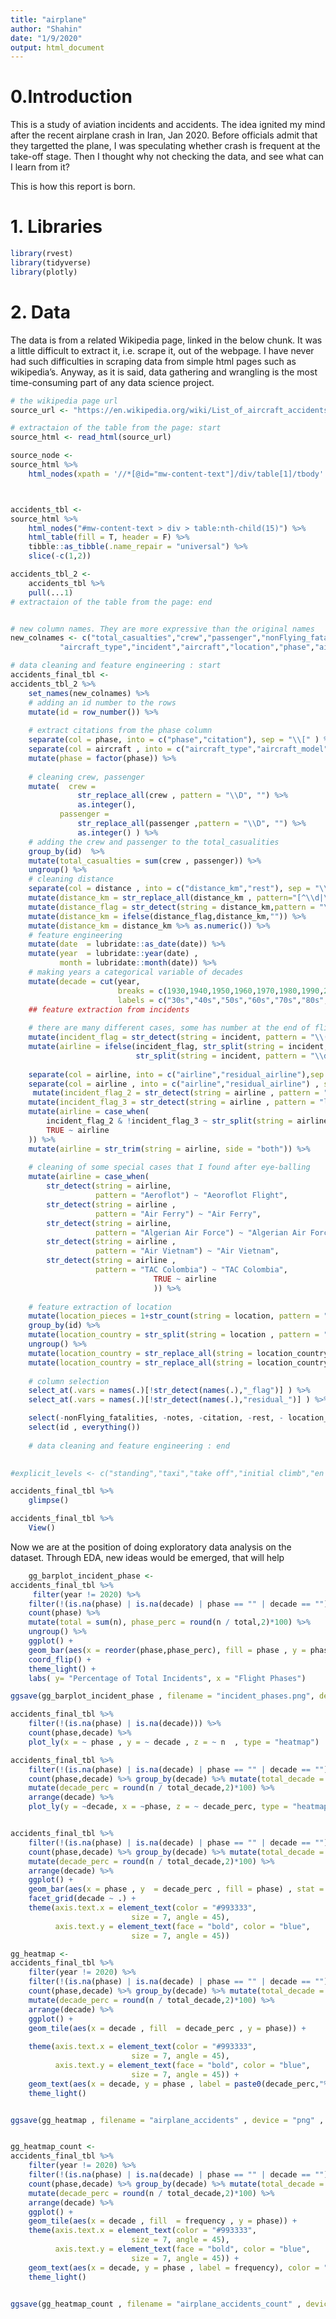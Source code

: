 ```yaml
---
title: "airplane"
author: "Shahin"
date: "1/9/2020"
output: html_document
---
```

# 0.Introduction 

This is a study of aviation incidents and accidents. The idea ignited my mind after the recent airplane crash in Iran, Jan 2020. Before officials admit that they targetted the plane, I was speculating whether crash is frequent at the take-off stage. Then I thought why not checking the data, and see what can I learn from it? 

This is how this report is born. 

# 1. Libraries
```r
library(rvest)
library(tidyverse)
library(plotly)
```

# 2. Data

The data is from a related Wikipedia page, linked in the below chunk. It was a little difficult to extract it, i.e. scrape it, out of the webpage. I have never had such difficulties in scraping data from simple html pages such as wikipedia's. Anyway, as it is said, data gathering and wrangling is the most time-consuming part of any data science project. 

```r
# the wikipedia page url 
source_url <- "https://en.wikipedia.org/wiki/List_of_aircraft_accidents_and_incidents_resulting_in_at_least_50_fatalities"

# extractaion of the table from the page: start  
source_html <- read_html(source_url)

source_node <- 
source_html %>% 
    html_nodes(xpath = '//*[@id="mw-content-text"]/div/table[1]/tbody' )



accidents_tbl <- 
source_html %>% 
    html_nodes("#mw-content-text > div > table:nth-child(15)") %>% 
    html_table(fill = T, header = F) %>% 
    tibble::as_tibble(.name_repair = "universal") %>% 
    slice(-c(1,2))

accidents_tbl_2 <- 
    accidents_tbl %>% 
    pull(...1)
# extractaion of the table from the page: end  


# new column names. They are more expressive than the original names
new_colnames <- c("total_casualties","crew","passenger","nonFlying_fatalities","notes",
           "aircraft_type","incident","aircraft","location","phase","airport","distance","date")

# data cleaning and feature engineering : start 
accidents_final_tbl <- 
accidents_tbl_2 %>% 
    set_names(new_colnames) %>% 
    # adding an id number to the rows 
    mutate(id = row_number()) %>% 
    
    # extract citations from the phase column
    separate(col = phase, into = c("phase","citation"), sep = "\\[" ) %>%     
    separate(col = aircraft , into = c("aircraft_type","aircraft_model"),remove = T) %>%
    mutate(phase = factor(phase)) %>%
    
    # cleaning crew, passenger  
    mutate(  crew =
               str_replace_all(crew , pattern = "\\D", "") %>%
               as.integer(),
           passenger =
               str_replace_all(passenger ,pattern = "\\D", "") %>%
               as.integer() ) %>% 
    # adding the crew and passenger to the total_casualities 
    group_by(id)  %>% 
    mutate(total_casualties = sum(crew , passenger)) %>% 
    ungroup() %>% 
    # cleaning distance 
    separate(col = distance , into = c("distance_km","rest"), sep = "\\s" , remove = T ,extra = "drop" , fill = "right" ) %>% 
    mutate(distance_km = str_replace_all(distance_km , pattern="[^\\d|\\.]", replacement = "" )) %>%
    mutate(distance_flag = str_detect(string = distance_km,pattern = "\\d")) %>% 
    mutate(distance_km = ifelse(distance_flag,distance_km,"")) %>% 
    mutate(distance_km = distance_km %>% as.numeric()) %>% 
    # feature engineering 
    mutate(date  = lubridate::as_date(date)) %>% 
    mutate(year  = lubridate::year(date) ,
           month = lubridate::month(date)) %>% 
    # making years a categorical variable of decades 
    mutate(decade = cut(year,
                        breaks = c(1930,1940,1950,1960,1970,1980,1990,2000,2010,2021),
                        labels = c("30s","40s","50s","60s","70s","80s","90s","2000-2010","2010-2020"))) %>% 
    ## feature extraction from incidents 
    
    # there are many different cases, some has number at the end of flight, some has (xyz), some has two flights concatnated with `and` however the `and` sometimes is not separated from previous and next word, and also the `and` can be found in words such as Poland, Midland, etc. At the end, I assumed that when there are two airlines, the first airline is responsible one, not a fair assumption tho!     
    mutate(incident_flag = str_detect(string = incident, pattern = "\\(" )) %>% 
    mutate(airline = ifelse(incident_flag, str_split(string = incident, pattern = "\\(", simplify = T)[,1] ,
                            str_split(string = incident, pattern = "\\d", simplify = T)[,1] )) %>%
    
    separate(col = airline, into = c("airline","residual_airline"),sep = "[:digit:]" , remove = T , fill = "right") %>%
    separate(col = airline , into = c("airline","residual_airline") , sep = "' and'" , remove = T , fill = "right" ) %>% 
     mutate(incident_flag_2 = str_detect(string = airline , pattern = "and\\s" )) %>% 
    mutate(incident_flag_3 = str_detect(string = airline , pattern = "land")) %>% 
    mutate(airline = case_when(
        incident_flag_2 & !incident_flag_3 ~ str_split(string = airline , pattern = "and\\s" , simplify = T)[,1] , 
        TRUE ~ airline
    )) %>% 
    mutate(airline = str_trim(string = airline, side = "both")) %>% 
    
    # cleaning of some special cases that I found after eye-balling
    mutate(airline = case_when( 
        str_detect(string = airline,
                   pattern = "Aeroflot") ~ "Aeoroflot Flight",
        str_detect(string = airline ,
                   pattern = "Air Ferry") ~ "Air Ferry", 
        str_detect(string = airline,
                   pattern = "Algerian Air Force") ~ "Algerian Air Force",
        str_detect(string = airline ,
                   pattern = "Air Vietnam") ~ "Air Vietnam", 
        str_detect(string = airline ,
                   pattern = "TAC Colombia") ~ "TAC Colombia", 
                                TRUE ~ airline 
                                )) %>% 
    
    # feature extraction of location 
    mutate(location_pieces = 1+str_count(string = location, pattern = ",")) %>% 
    group_by(id) %>% 
    mutate(location_country = str_split(string = location , pattern = ",", simplify = T)[,location_pieces]) %>% 
    ungroup() %>% 
    mutate(location_country = str_replace_all(string = location_country, pattern = "[:punct:]", replacement = "")) %>% 
    mutate(location_country = str_replace_all(string = location_country, pattern = "[:digit:]", replacement = "")) %>% 
    
    # column selection 
    select_at(.vars = names(.)[!str_detect(names(.),"_flag")] ) %>% 
    select_at(.vars = names(.)[!str_detect(names(.),"residual_")] ) %>% 

    select(-nonFlying_fatalities, -notes, -citation, -rest, - location_pieces) %>% 
    select(id , everything())
    
    # data cleaning and feature engineering : end
    

#explicit_levels <- c("standing","taxi","take off","initial climb","en route","maneuvering","approach","landing","unknown")    

accidents_final_tbl %>% 
    glimpse()

accidents_final_tbl %>% 
    View()

```

Now we are at the position of doing exploratory data analysis on the dataset. Through EDA, new ideas would be emerged, that will help 


```r
    gg_barplot_incident_phase <- 
accidents_final_tbl %>% 
     filter(year != 2020) %>% 
    filter(!(is.na(phase) | is.na(decade) | phase == "" | decade == "")) %>% 
    count(phase) %>%
    mutate(total = sum(n), phase_perc = round(n / total,2)*100) %>% 
    ungroup() %>% 
    ggplot() + 
    geom_bar(aes(x = reorder(phase,phase_perc), fill = phase , y = phase_perc), stat = "identity") + 
    coord_flip() + 
    theme_light() + 
    labs( y= "Percentage of Total Incidents", x = "Flight Phases")

ggsave(gg_barplot_incident_phase , filename = "incident_phases.png", device = "png", dpi =  300)

```

```r
accidents_final_tbl %>% 
    filter(!(is.na(phase) | is.na(decade))) %>% 
    count(phase,decade) %>% 
    plot_ly(x = ~ phase , y = ~ decade , z = ~ n  , type = "heatmap")
```

```r
accidents_final_tbl %>% 
    filter(!(is.na(phase) | is.na(decade) | phase == "" | decade == "")) %>% 
    count(phase,decade) %>% group_by(decade) %>% mutate(total_decade = sum(n)) %>%
    mutate(decade_perc = round(n / total_decade,2)*100) %>% 
    arrange(decade) %>% 
    plot_ly(y = ~decade, x = ~phase, z = ~ decade_perc, type = "heatmap")


accidents_final_tbl %>% 
    filter(!(is.na(phase) | is.na(decade) | phase == "" | decade == "")) %>% 
    count(phase,decade) %>% group_by(decade) %>% mutate(total_decade = sum(n)) %>%
    mutate(decade_perc = round(n / total_decade,2)*100) %>% 
    arrange(decade) %>% 
    ggplot() + 
    geom_bar(aes(x = phase , y  = decade_perc , fill = phase) , stat = "identity") + 
    facet_grid(decade ~ .) + 
    theme(axis.text.x = element_text(color = "#993333", 
                           size = 7, angle = 45),
          axis.text.y = element_text(face = "bold", color = "blue", 
                           size = 7, angle = 45))

gg_heatmap <- 
accidents_final_tbl %>% 
    filter(year != 2020) %>% 
    filter(!(is.na(phase) | is.na(decade) | phase == "" | decade == "")) %>% 
    count(phase,decade) %>% group_by(decade) %>% mutate(total_decade = sum(n)) %>%
    mutate(decade_perc = round(n / total_decade,2)*100) %>% 
    arrange(decade) %>% 
    ggplot() + 
    geom_tile(aes(x = decade , fill  = decade_perc , y = phase)) + 
    
    theme(axis.text.x = element_text(color = "#993333", 
                           size = 7, angle = 45),
          axis.text.y = element_text(face = "bold", color = "blue", 
                           size = 7, angle = 45)) + 
    geom_text(aes(x = decade, y = phase , label = paste0(decade_perc,"%")), color = "white") + 
    theme_light()


ggsave(gg_heatmap , filename = "airplane_accidents" , device = "png" , dpi = 300)


gg_heatmap_count <- 
accidents_final_tbl %>% 
    filter(year != 2020) %>% 
    filter(!(is.na(phase) | is.na(decade) | phase == "" | decade == "")) %>% 
    count(phase,decade) %>% group_by(decade) %>% mutate(total_decade = sum(n), frequency = n ) %>%
    mutate(decade_perc = round(n / total_decade,2)*100) %>% 
    arrange(decade) %>% 
    ggplot() + 
    geom_tile(aes(x = decade , fill  = frequency , y = phase)) + 
    theme(axis.text.x = element_text(color = "#993333", 
                           size = 7, angle = 45),
          axis.text.y = element_text(face = "bold", color = "blue", 
                           size = 7, angle = 45)) + 
    geom_text(aes(x = decade, y = phase , label = frequency), color = "white") + 
    theme_light()


ggsave(gg_heatmap_count , filename = "airplane_accidents_count" , device = "png" , dpi = 300)
```


